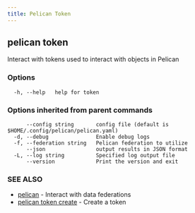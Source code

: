 ```yaml
---
title: Pelican Token
---
```


## pelican token

Interact with tokens used to interact with objects in Pelican

### Options

```
  -h, --help   help for token
```

### Options inherited from parent commands

```
      --config string       config file (default is $HOME/.config/pelican/pelican.yaml)
  -d, --debug               Enable debug logs
  -f, --federation string   Pelican federation to utilize
      --json                output results in JSON format
  -L, --log string          Specified log output file
      --version             Print the version and exit
```

### SEE ALSO

* [pelican](/commands-reference/pelican/)	 - Interact with data federations
* [pelican token create](/commands-reference/pelican/token/create/)	 - Create a token
